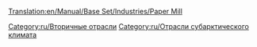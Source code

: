 [[Translation:en/Manual/Base Set/Industries/Paper Mill]]

{{ru/Промышленность| имя=Бумажная фабрика
| Изображение=en/Papermill.png| Климат=[[ru/Manual/Климат#Субарктический|Субарктический]]
| Принимает=[[ru/Manual/Base Set/Cargos/Древесина|Древесина]]
| Производит=[[ru/Manual/Base Set/Cargos/Бумага|Бумага]]
| Примечания=отсутствует в других [[ru/Manual/Климат|климатах]]
}}

{{ru/Navbox Промышленность}}

[[Category:ru/Вторичные отрасли]]
[[Category:ru/Отрасли субарктического климата]]